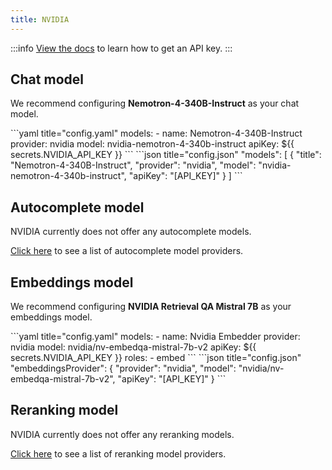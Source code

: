 ```yaml
---
title: NVIDIA
---
```



:::info
[View the docs](https://docs.nvidia.com/nim/large-language-models/latest/getting-started.html#option-1-from-api-catalog) to learn how to get an API key.
:::

## Chat model

We recommend configuring **Nemotron-4-340B-Instruct** as your chat model.

<Tabs groupId="config-example">
  <TabItem value="yaml" label="YAML">
  ```yaml title="config.yaml"
  models:
    - name: Nemotron-4-340B-Instruct
      provider: nvidia
      model: nvidia-nemotron-4-340b-instruct
      apiKey: ${{ secrets.NVIDIA_API_KEY }}
  ```
  </TabItem>
  <TabItem value="json" label="JSON">
  ```json title="config.json"
    "models": [
      {
        "title": "Nemotron-4-340B-Instruct",
        "provider": "nvidia",
        "model": "nvidia-nemotron-4-340b-instruct",
        "apiKey": "[API_KEY]"
      }
    ]
  ```
  </TabItem>
</Tabs>

## Autocomplete model

NVIDIA currently does not offer any autocomplete models.

[Click here](../../model-types/autocomplete.md) to see a list of autocomplete model providers.

## Embeddings model

We recommend configuring **NVIDIA Retrieval QA Mistral 7B** as your embeddings model.

<Tabs groupId="config-example">
  <TabItem value="yaml" label="YAML">
  ```yaml title="config.yaml"
  models:
    - name: Nvidia Embedder
      provider: nvidia
      model: nvidia/nv-embedqa-mistral-7b-v2
      apiKey: ${{ secrets.NVIDIA_API_KEY }}
      roles:
        - embed
  ```
  </TabItem>
  <TabItem value="json" label="JSON">
  ```json title="config.json"
    "embeddingsProvider": {
      "provider": "nvidia",
      "model": "nvidia/nv-embedqa-mistral-7b-v2",
      "apiKey": "[API_KEY]"
    }
  ```
  </TabItem>
</Tabs>

## Reranking model

NVIDIA currently does not offer any reranking models.

[Click here](../../model-types/reranking.mdx) to see a list of reranking model providers.
